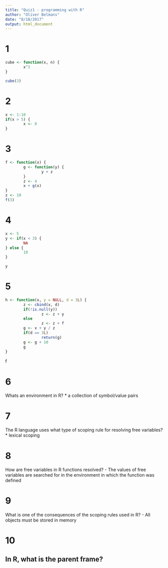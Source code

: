 ```yaml
---
title: "Quiz1 - programming with R"
author: "Oliver Belmans"
date: "8/18/2017"
output: html_document
---
```


# 1
```r
cube <- function(x, n) {
        x^3
}

cube(3)
```

# 2
```r
x <- 1:10
if(x > 5) {
        x <- 0
}
```

# 3
```r
f <- function(x) {
        g <- function(y) {
                y + z
        }
        z <- 4
        x + g(x)
}
z <- 10
f(3)
```

# 4
```r
x <- 5
y <- if(x < 3) {
        NA
} else {
        10
}

y
```

# 5
```r
h <- function(x, y = NULL, d = 3L) {
        z <- cbind(x, d)
        if(!is.null(y))
                z <- z + y
        else
                z <- z + f
        g <- x + y / z
        if(d == 3L)
                return(g)
        g <- g + 10
        g
}
```
f

# 6 
Whats an environment in R?
* a collection of symbol/value pairs

# 7 
The R language uses what type of scoping rule for resolving free variables?
* lexical scoping

# 8
How are free variables in R functions resolved?
- The values of free variables are searched for in the environment in which the function was defined

# 9
What is one of the consequences of the scoping rules used in R?
- All objects must be stored in memory

# 10
In R, what is the parent frame?
- 

